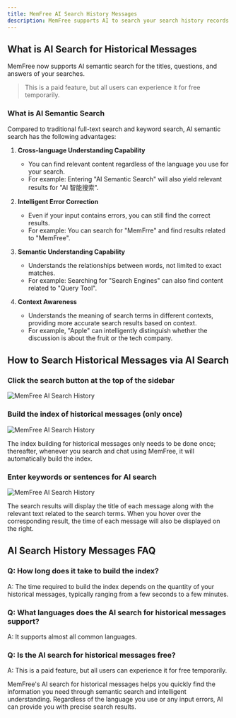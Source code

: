 ```yaml
---
title: MemFree AI Search History Messages
description: MemFree supports AI to search your search history records
---
```


## What is AI Search for Historical Messages

MemFree now supports AI semantic search for the titles, questions, and answers of your searches.

> This is a paid feature, but all users can experience it for free temporarily.

### What is AI Semantic Search

Compared to traditional full-text search and keyword search, AI semantic search has the following advantages:

1. **Cross-language Understanding Capability**

    - You can find relevant content regardless of the language you use for your search.
    - For example: Entering "AI Semantic Search" will also yield relevant results for "AI 智能搜索".

2. **Intelligent Error Correction**

    - Even if your input contains errors, you can still find the correct results.
    - For example: You can search for "MemFrre" and find results related to "MemFree".

3. **Semantic Understanding Capability**

    - Understands the relationships between words, not limited to exact matches.
    - For example: Searching for "Search Engines" can also find content related to "Query Tool".

4. **Context Awareness**

    - Understands the meaning of search terms in different contexts, providing more accurate search results based on context.
    - For example, "Apple" can intelligently distinguish whether the discussion is about the fruit or the tech company.

## How to Search Historical Messages via AI Search

<Steps>

### Click the search button at the top of the sidebar

<img className="my-4 overflow-hidden rounded-lg" src="https://image.memfree.me/1736302665681-memfree-ai-search-history.png" alt="MemFree AI Search History" />

### Build the index of historical messages (only once)

<img className="my-4 overflow-hidden rounded-lg" src="https://image.memfree.me/1736303576951-memfree-ai-search-history.png" alt="MemFree AI Search History" />

The index building for historical messages only needs to be done once; thereafter, whenever you search and chat using MemFree, it will automatically build the index.

### Enter keywords or sentences for AI search

<img className="my-4 overflow-hidden rounded-lg" src="https://image.memfree.me/1736302819598-memfree-ai-search-history.png" alt="MemFree AI Search History" />

The search results will display the title of each message along with the relevant text related to the search terms. When you hover over the corresponding result, the time of each message will also be displayed on the right.

</Steps>

## AI Search History Messages FAQ

### Q: How long does it take to build the index?

A: The time required to build the index depends on the quantity of your historical messages, typically ranging from a few seconds to a few minutes.

### Q: What languages does the AI search for historical messages support?

A: It supports almost all common languages.

### Q: Is the AI search for historical messages free?

A: This is a paid feature, but all users can experience it for free temporarily.

MemFree's AI search for historical messages helps you quickly find the information you need through semantic search and intelligent understanding. Regardless of the language you use or any input errors, AI can provide you with precise search results.
